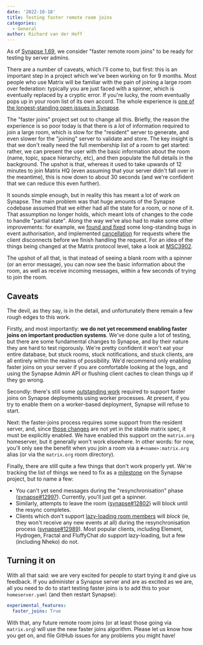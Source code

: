 ```yaml
---
date: '2022-10-18'
title: Testing faster remote room joins
categories:
  - General
author: Richard van der Hoff
---
```

As of [Synapse 1.69](https://matrix.org/blog/2022/10/17/synapse-1-69-released), we consider "faster remote room joins" to be ready for testing by server admins.

There are a number of caveats, which I'll come to, but first: this is an important step in a project which we've been working on for 9 months. Most people who use Matrix will be familiar with the pain of joining a large room over federation: typically you are just faced with a spinner, which is eventually replaced by a cryptic error. If you're lucky, the room eventually pops up in your room list of its own accord. The whole experience is [one of the longest-standing open issues in Synapse](https://github.com/matrix-org/synapse/issues/1211).

The "faster joins" project set out to change all this. Briefly, the reason the experience is so poor today is that there is a *lot* of information required to join a large room, which is slow for the "resident" server to generate, and even slower for the "joining" server to validate and store. The key insight is that we don't really need the full membership list of a room to get started: rather, we can present the user with the basic information about the room (name, topic, space hierarchy, etc), and then populate the full details in the background. The upshot is that, whereas it used to take upwards of 12 minutes to join Matrix HQ (even assuming that your server didn't fall over in the meantime), this is now down to about 30 seconds (and we're confident that we can reduce this even further).

It sounds simple enough, but in reality this has meant a lot of work on Synapse. The main problem was that huge amounts of the Synapse codebase assumed that we either had all the state for a room, or none of it. That assumption no longer holds, which meant lots of changes to the code to handle "partial state". Along the way we've also had to make some other improvements: for example, we [found and fixed](https://github.com/matrix-org/synapse/security/advisories/GHSA-jhjh-776m-4765) some long-standing bugs in event authorisation, and implemented [cancellation](https://github.com/matrix-org/synapse/issues/3528) for requests where the client disconnects before we finish handling the request. For an idea of the things being changed at the Matrix protocol level, take a look at [MSC3902](https://github.com/matrix-org/matrix-spec-proposals/pull/3902).

The upshot of all that, is that instead of seeing a blank room with a spinner (or an error message), you can now see the basic information about the room, as well as receive incoming messages, within a few seconds of trying to join the room.

## Caveats

The devil, as they say, is in the detail, and unfortunately there remain a few rough edges to this work.

Firstly, and most importantly: **we do not yet recommend enabling faster joins on important production systems**. We've done quite a lot of testing, but there are some fundamental changes to Synapse, and by their nature they are hard to test rigorously. We're pretty confident it won't eat your entire database, but stuck rooms, stuck notifications, and stuck clients, are all entirely within the realms of possibility. We'd recommend only enabling faster joins on your server if you are comfortable looking at the logs, and using the Synapse Admin API or flushing client caches to clean things up if they go wrong.

Secondly: there's still some [outstanding work](https://github.com/matrix-org/synapse/issues/12994) required to support faster joins on Synapse deployments using worker processes. At present, if you try to enable them on a worker-based deployment, Synapse will refuse to start.

Next: the faster-joins process requires some support from the resident server, and, since [those changes](https://github.com/matrix-org/matrix-spec-proposals/pull/3706) are not yet in the stable matrix spec, it must be explicitly enabled. We have enabled this support on the `matrix.org` homeserver, but it generally won't work elsewhere. In other words: for now, you'll only see the benefit when you join a room via a `#<name>:matrix.org` alias (or via the `matrix.org` room directory).

Finally, there are still quite a few things that don't work properly yet. We're tracking the list of things we need to fix as a [milestone](https://github.com/matrix-org/synapse/milestone/10) on the Synapse project, but to name a few:

 * You can't yet send messages during the "resynchronisation" phase ([synapse#12997](https://github.com/matrix-org/synapse/issues/12997)). Currently, you'll just get a spinner.
 * Similarly, attempts to leave the room ([synapse#12802](https://github.com/matrix-org/synapse/issues/12802)) will block until the resync completes.
 * Clients which don't support [lazy-loading room members](https://spec.matrix.org/v1.4/client-server-api/#lazy-loading-room-members) will *block* (ie, they won't receive any new events at all) during the resynchronisation process ([synapse#12989](https://github.com/matrix-org/synapse/issues/12989)). Most popular clients, including Element, Hydrogen, Fractal and FluffyChat *do* support lazy-loading, but a few (including Nheko) do not.

## Turning it on

With all that said: we are very excited for people to start trying it and give us feedback. If you administer a Synapse server and are as excited as we are, all you need to do to start testing faster joins is to add this to your `homeserver.yaml` (and then restart Synapse):

```yaml
experimental_features:
  faster_joins: True
```

With that, any future remote room joins (or at least those going via `matrix.org`) will use the new faster joins algorithm. Please let us know how you get on, and file GitHub issues for any problems you might have!
